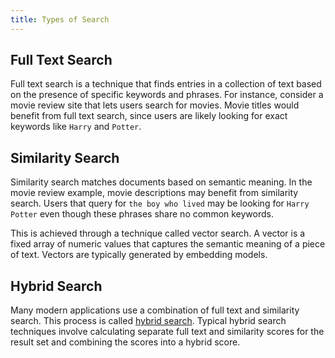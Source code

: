 ```yaml
---
title: Types of Search
---
```


## Full Text Search

Full text search is a technique that finds entries in a collection of text based on the presence of specific keywords and phrases.
For instance, consider a movie review site that lets users search for movies. Movie titles would benefit from full text search, since users are
likely looking for exact keywords like `Harry` and `Potter`.

## Similarity Search

Similarity search matches documents based on semantic meaning. In the movie review example, movie descriptions may benefit from similarity search.
Users that query for `the boy who lived` may be looking for `Harry Potter` even though these phrases share no common keywords.

This is achieved through a technique called vector search. A vector is a fixed array of numeric values that captures
the semantic meaning of a piece of text. Vectors are typically generated by embedding models.

## Hybrid Search

Many modern applications use a combination of full text and similarity search. This process is called [hybrid search](/api-reference/guides/hybrid).
Typical hybrid search techniques involve calculating separate full text and similarity scores for the result set and combining the scores into a hybrid score.
